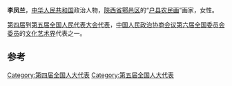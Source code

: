 '''李凤兰'''，[[中华人民共和国|中华人民共和国]]政治人物，[[陝西省|陝西省]][[鄠邑区|鄠邑区]]的“[[户县农民画|户县农民画]]”画家，女性。

[[第四届全国人民代表大会代表名单|第四届]]到[[第五届全国人民代表大会代表名单|第五届全国人民代表大会代表]]，[[中国人民政治协商会议|中国人民政治协商会议]][[中国人民政治协商会议第六届全国委员会委员名单|第六届全国委员会委员]]的[[中国人民政治协商会议第六届全国委员会委员名单#文化艺术界（134名）|文化艺术界]]代表之一。　


==参考==
{{reflist}}
{{中国政治人物小作品}}

[[Category:第四届全国人大代表|Category:第四届全国人大代表]]
[[Category:第五届全国人大代表|Category:第五届全国人大代表]]